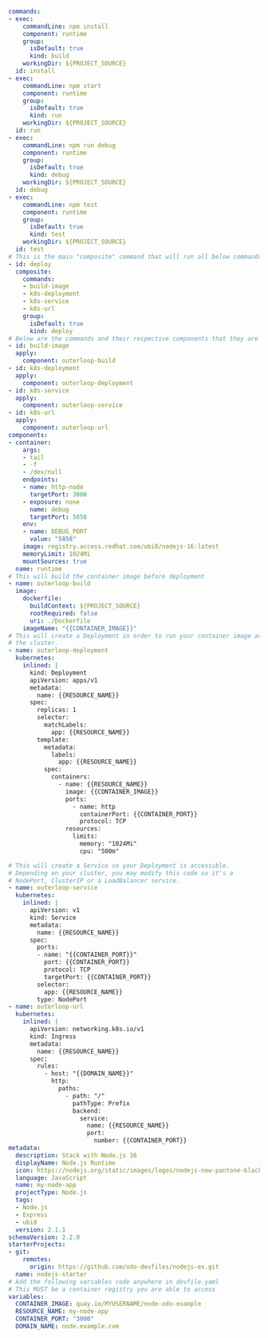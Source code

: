 ```yaml showLineNumbers
commands:
- exec:
    commandLine: npm install
    component: runtime
    group:
      isDefault: true
      kind: build
    workingDir: ${PROJECT_SOURCE}
  id: install
- exec:
    commandLine: npm start
    component: runtime
    group:
      isDefault: true
      kind: run
    workingDir: ${PROJECT_SOURCE}
  id: run
- exec:
    commandLine: npm run debug
    component: runtime
    group:
      isDefault: true
      kind: debug
    workingDir: ${PROJECT_SOURCE}
  id: debug
- exec:
    commandLine: npm test
    component: runtime
    group:
      isDefault: true
      kind: test
    workingDir: ${PROJECT_SOURCE}
  id: test
# This is the main "composite" command that will run all below commands
- id: deploy
  composite:
    commands:
    - build-image
    - k8s-deployment
    - k8s-service
    - k8s-url
    group:
      isDefault: true
      kind: deploy
# Below are the commands and their respective components that they are "linked" to deploy
- id: build-image
  apply:
    component: outerloop-build
- id: k8s-deployment
  apply:
    component: outerloop-deployment
- id: k8s-service
  apply:
    component: outerloop-service
- id: k8s-url
  apply:
    component: outerloop-url
components:
- container:
    args:
    - tail
    - -f
    - /dev/null
    endpoints:
    - name: http-node
      targetPort: 3000
    - exposure: none
      name: debug
      targetPort: 5858
    env:
    - name: DEBUG_PORT
      value: "5858"
    image: registry.access.redhat.com/ubi8/nodejs-16:latest
    memoryLimit: 1024Mi
    mountSources: true
  name: runtime
# This will build the container image before deployment
- name: outerloop-build
  image:
    dockerfile:
      buildContext: ${PROJECT_SOURCE}
      rootRequired: false
      uri: ./Dockerfile
    imageName: "{{CONTAINER_IMAGE}}"
# This will create a Deployment in order to run your container image across
# the cluster.
- name: outerloop-deployment
  kubernetes:
    inlined: |
      kind: Deployment
      apiVersion: apps/v1
      metadata:
        name: {{RESOURCE_NAME}}
      spec:
        replicas: 1
        selector:
          matchLabels:
            app: {{RESOURCE_NAME}}
        template:
          metadata:
            labels:
              app: {{RESOURCE_NAME}}
          spec:
            containers:
              - name: {{RESOURCE_NAME}}
                image: {{CONTAINER_IMAGE}}
                ports:
                  - name: http
                    containerPort: {{CONTAINER_PORT}}
                    protocol: TCP
                resources:
                  limits:
                    memory: "1024Mi"
                    cpu: "500m"

# This will create a Service so your Deployment is accessible.
# Depending on your cluster, you may modify this code so it's a
# NodePort, ClusterIP or a LoadBalancer service.
- name: outerloop-service
  kubernetes:
    inlined: |
      apiVersion: v1
      kind: Service
      metadata:
        name: {{RESOURCE_NAME}}
      spec:
        ports:
        - name: "{{CONTAINER_PORT}}"
          port: {{CONTAINER_PORT}}
          protocol: TCP
          targetPort: {{CONTAINER_PORT}}
        selector:
          app: {{RESOURCE_NAME}}
        type: NodePort
- name: outerloop-url
  kubernetes:
    inlined: |
      apiVersion: networking.k8s.io/v1
      kind: Ingress
      metadata:
        name: {{RESOURCE_NAME}}
      spec:
        rules:
          - host: "{{DOMAIN_NAME}}"
            http:
              paths:
                - path: "/"
                  pathType: Prefix
                  backend:
                    service:
                      name: {{RESOURCE_NAME}}
                      port:
                        number: {{CONTAINER_PORT}}
metadata:
  description: Stack with Node.js 16
  displayName: Node.js Runtime
  icon: https://nodejs.org/static/images/logos/nodejs-new-pantone-black.svg
  language: JavaScript
  name: my-node-app
  projectType: Node.js
  tags:
  - Node.js
  - Express
  - ubi8
  version: 2.1.1
schemaVersion: 2.2.0
starterProjects:
- git:
    remotes:
      origin: https://github.com/odo-devfiles/nodejs-ex.git
  name: nodejs-starter
# Add the following variables code anywhere in devfile.yaml
# This MUST be a container registry you are able to access
variables:
  CONTAINER_IMAGE: quay.io/MYUSERNAME/node-odo-example
  RESOURCE_NAME: my-node-app
  CONTAINER_PORT: "3000"
  DOMAIN_NAME: node.example.com
```